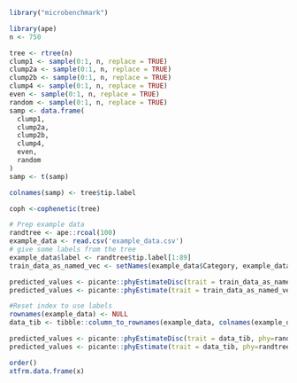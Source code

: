 ```r
library("microbenchmark")

library(ape)
n <- 750

tree <- rtree(n)
clump1 <- sample(0:1, n, replace = TRUE)
clump2a <- sample(0:1, n, replace = TRUE)
clump2b <- sample(0:1, n, replace = TRUE)
clump4 <- sample(0:1, n, replace = TRUE)
even <- sample(0:1, n, replace = TRUE)
random <- sample(0:1, n, replace = TRUE)
samp <- data.frame(
  clump1,
  clump2a,
  clump2b,
  clump4,
  even,
  random
)
samp <- t(samp)

colnames(samp) <- tree$tip.label

coph <-cophenetic(tree)


```
```r
# Prep example data
randtree <- ape::rcoal(100)
example_data <- read.csv('example_data.csv')
# give some labels from the tree
example_data$label <- randtree$tip.label[1:89]
train_data_as_named_vec <- setNames(example_data$Category, example_data$label)

predicted_values <- picante::phyEstimateDisc(trait = train_data_as_named_vec, phy=randtree) # Gives 11 warnings/errors: In xtfrm.data.frame(x) : cannot xtfrm data frames
predicted_values <- picante::phyEstimate(trait = train_data_as_named_vec, phy=randtree) # works ok

#Reset index to use labels
rownames(example_data) <- NULL
data_tib <- tibble::column_to_rownames(example_data, colnames(example_data)[2])

predicted_values <- picante::phyEstimateDisc(trait = data_tib, phy=randtree) # Gives 11 warnings/errors: In xtfrm.data.frame(x) : cannot xtfrm data frames
predicted_values <- picante::phyEstimate(trait = data_tib, phy=randtree) # works ok
```
```r
order()
xtfrm.data.frame(x)
```
